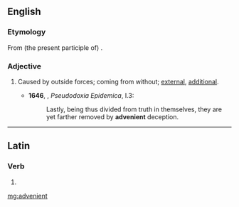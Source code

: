 ==English==

===Etymology===
From (the present participle of) {{etyl|la}} {{term|advenire|advenīre}}.

===Adjective===
{{en-adj}}

# {{context|now|_|rare}} Caused by outside forces; coming from without; [[external]], [[additional]].
#* '''1646''', {{w|Thomas Browne}}, ''Pseudodoxia Epidemica'', I.3:
#*: Lastly, being thus divided from truth in themselves, they are yet farther removed by '''advenient''' deception.

----

==Latin==

===Verb===
{{la-verb-form|advenient}}

# {{conjugation of|[[advenio#Latin|adveniō]]||3|p|fut|act|ind}}

[[mg:advenient]]